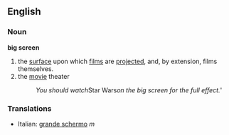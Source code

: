 ==English==
===Noun===
'''big screen'''
# the [[surface]] upon which [[film]]s are [[project|projected]], and, by extension, films themselves.
# the [[movie]] theater
#:''You should watch ''Star Wars'' on the big screen for the full effect.'''
===Translations===
*Italian: [[grande schermo]] ''m''